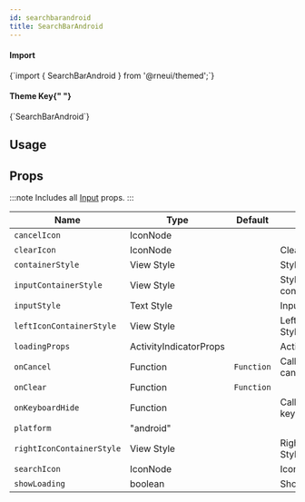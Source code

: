 ```yaml
---
id: searchbarandroid
title: SearchBarAndroid
---
```



<IconsStyle />

<div class="row inline-flex-center">
  <div class="col col--3">
    <h4>Import</h4>
  </div>
  <div class="col col--9">
    <CodeBlock>{`import { SearchBarAndroid } from '@rneui/themed';`}</CodeBlock>
  </div>
  <div class="col col--3">
    <h4>
      Theme Key{" "}
      <a href="../customizing#using-themeprovider">
        <BiInfoCircle />
      </a>
    </h4>
  </div>
  <div class="col col--9">
    <CodeBlock>{`SearchBarAndroid`}</CodeBlock>
  </div>
</div>

## Usage

## Props

:::note
Includes all [Input](input#props) props.
:::

<div class='table-responsive'>

| Name                      | Type                   | Default    | Description                            |
| ------------------------- | ---------------------- | ---------- | -------------------------------------- |
| `cancelIcon`              | IconNode               |            |                                        |
| `clearIcon`               | IconNode               |            | Clear Icon                             |
| `containerStyle`          | View Style             |            | Style for container                    |
| `inputContainerStyle`     | View Style             |            | Style for input container              |
| `inputStyle`              | Text Style             |            | Input Style                            |
| `leftIconContainerStyle`  | View Style             |            | Left Icon Container Style              |
| `loadingProps`            | ActivityIndicatorProps |            | ActivityIndicatorProps                 |
| `onCancel`                | Function               | `Function` | Callback Function on cancel icon press |
| `onClear`                 | Function               | `Function` |                                        |
| `onKeyboardHide`          | Function               |            | Callback Function on keyboard hides    |
| `platform`                | "android"              |            |                                        |
| `rightIconContainerStyle` | View Style             |            | Right Icon Container Style             |
| `searchIcon`              | IconNode               |            | Icon for search                        |
| `showLoading`             | boolean                |            | Show loading                           |

</div>
